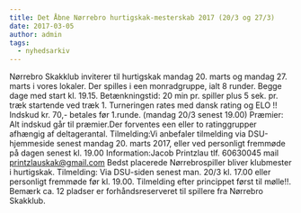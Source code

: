 ```yaml
---
title: Det Åbne Nørrebro hurtigskak-mesterskab 2017 (20/3 og 27/3)
date: 2017-03-05
author: admin
tags:
  - nyhedsarkiv
---
```


Nørrebro Skakklub inviterer til hurtigskak mandag 20. marts og mandag 27. marts i vores lokaler. Der spilles i een monradgruppe, ialt 8 runder. Begge dage med start kl. 19.15. Betænkningstid: 20 min pr. spiller plus 5 sek. pr. træk startende ved træk 1. Turneringen rates med dansk rating og ELO !! Indskud kr. 70,- betales før 1.runde. (mandag 20/3 senest 19.00) Præmier: Alt indskud går til præmier.Der forventes een eller to ratinggrupper afhængig af deltagerantal. Tilmelding:Vi anbefaler tilmelding via DSU-hjemmeside senest mandag 20. marts 2017, eller ved personligt fremmøde på dagen senest kl. 19.00 Information:Jacob Printzlau tlf. 60630045 mail printzlauskak@gmail.com Bedst placerede Nørrebrospiller bliver klubmester i hurtigskak. Tilmelding: Via DSU-siden senest man. 20/3 kl. 17.00 eller personligt fremmøde før kl. 19.00. Tilmelding efter princippet først til mølle!!. Bemærk ca. 12 pladser er forhåndsreserveret til spillere fra Nørrebro Skakklub.
